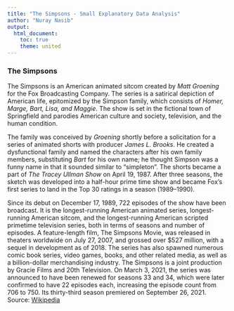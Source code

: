 ```yaml
---
title: "The Simpsons - Small Explanatory Data Analysis"
author: "Nuray Nasib"
output: 
  html_document:
    toc: true
    theme: united
---
```


### The Simpsons

The Simpsons is an American animated sitcom created by *Matt Groening* for the Fox Broadcasting Company. The series is a satirical depiction of American life, epitomized by the Simpson family, which consists of *Homer, Marge, Bart, Lisa, and Maggie*. The show is set in the fictional town of Springfield and parodies American culture and society, television, and the human condition.

The family was conceived by *Groening* shortly before a solicitation for a series of animated shorts with producer *James L. Brooks*. He created a dysfunctional family and named the characters after his own family members, substituting *Bart* for his own name; he thought Simpson was a funny name in that it sounded similar to "simpleton". The shorts became a part of *The Tracey Ullman Show* on April 19, 1987. After three seasons, the sketch was developed into a half-hour prime time show and became Fox's first series to land in the Top 30 ratings in a season (1989–1990).

Since its debut on December 17, 1989, 722 episodes of the show have been broadcast. It is the longest-running American animated series, longest-running American sitcom, and the longest-running American scripted primetime television series, both in terms of seasons and number of episodes. A feature-length film, The Simpsons Movie, was released in theaters worldwide on July 27, 2007, and grossed over $527 million, with a sequel in development as of 2018. The series has also spawned numerous comic book series, video games, books, and other related media, as well as a billion-dollar merchandising industry. The Simpsons is a joint production by Gracie Films and 20th Television. On March 3, 2021, the series was announced to have been renewed for seasons 33 and 34, which were later confirmed to have 22 episodes each, increasing the episode count from 706 to 750. Its thirty-third season premiered on September 26, 2021. Source: [Wikipedia](https://en.wikipedia.org/wiki/The_Simpsons)


